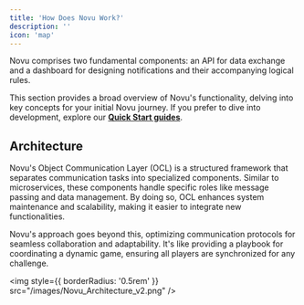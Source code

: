 ```yaml
---
title: 'How Does Novu Work?'
description: ''
icon: 'map'
---
```


Novu comprises two fundamental components: an API for data exchange and a dashboard for designing notifications and their accompanying logical rules.

This section provides a broad overview of Novu's functionality, delving into key concepts for your initial Novu journey. If you prefer to dive into development, explore our **[Quick Start guides](/quickstarts/overview)**.

## Architecture

Novu's Object Communication Layer (OCL) is a structured framework that separates communication tasks into specialized components. 
Similar to microservices, these components handle specific roles like message passing and data management. By doing so, OCL enhances system maintenance and scalability, making it easier to integrate new functionalities. 

Novu's approach goes beyond this, optimizing communication protocols for seamless collaboration and adaptability. It's like providing a playbook for coordinating a dynamic game, ensuring all players are synchronized for any challenge.

<img
  style={{ borderRadius: '0.5rem' }}
  src="/images/Novu_Architecture_v2.png"
/>
